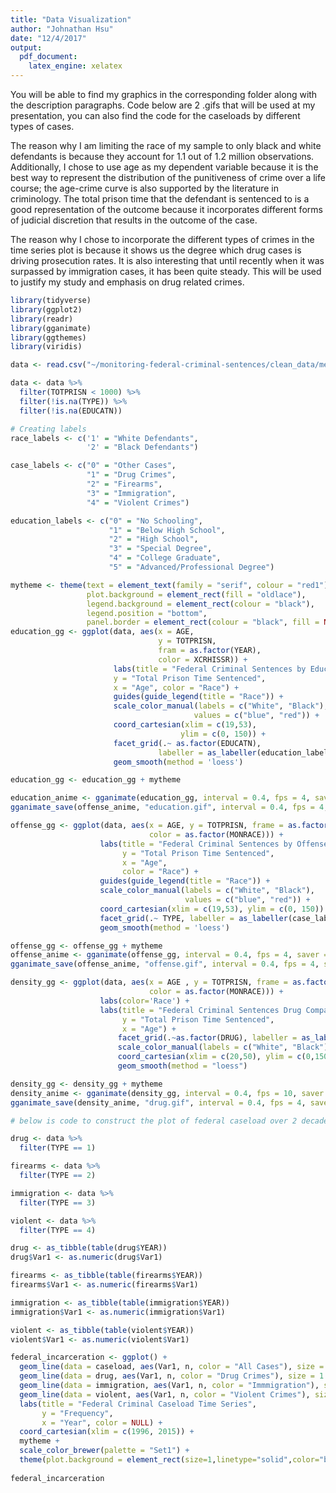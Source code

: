 ```yaml
---
title: "Data Visualization"
author: "Johnathan Hsu"
date: "12/4/2017"
output: 
  pdf_document: 
    latex_engine: xelatex
---
```

You will be able to find my graphics in the corresponding folder along with the description paragraphs.  Code below are 2 .gifs that will be used at my presentation, you can also find the code for the caseloads by different types of cases.

The reason why I am limiting the race of my sample to only black and white defendants is because they account for 1.1 out of 1.2 million observations. Additionally, I chose to use age as my dependent variable because it is the best way to represent the distribution of the punitiveness of crime over a life course; the age-crime curve is also supported by the literature in criminology. The total prison time that the defendant is sentenced to is a good representation of the outcome because it incorporates different forms of judicial discretion that results in the outcome of the case. 

The reason why I chose to incorporate the different types of crimes in the time series plot is because it shows us the degree which drug cases is driving prosecution rates. It is also interesting that until recently when it was surpassed by immigration cases, it has been quite steady. This will be used to justify my study and emphasis on drug related crimes. 
```r
library(tidyverse)
library(ggplot2)
library(readr)
library(gganimate)
library(ggthemes)
library(viridis)

data <- read.csv("~/monitoring-federal-criminal-sentences/clean_data/merged_data/96-15.csv")

data <- data %>%
  filter(TOTPRISN < 1000) %>%
  filter(!is.na(TYPE)) %>%
  filter(!is.na(EDUCATN))

# Creating labels
race_labels <- c('1' = "White Defendants",
                 '2' = "Black Defendants")

case_labels <- c("0" = "Other Cases",
                 "1" = "Drug Crimes",
                 "2" = "Firearms",
                 "3" = "Immigration",
                 "4" = "Violent Crimes")

education_labels <- c("0" = "No Schooling",
                      "1" = "Below High School",
                      "2" = "High School",
                      "3" = "Special Degree",
                      "4" = "College Graduate",
                      "5" = "Advanced/Professional Degree")

mytheme <- theme(text = element_text(family = "serif", colour = "red1"),
                 plot.background = element_rect(fill = "oldlace"),
                 legend.background = element_rect(colour = "black"),
                 legend.position = "bottom",
                 panel.border = element_rect(colour = "black", fill = NA))
education_gg <- ggplot(data, aes(x = AGE,
                                 y = TOTPRISN,
                                 fram = as.factor(YEAR),
                                 color = XCRHISSR)) +
                       labs(title = "Federal Criminal Sentences by Education",
                       y = "Total Prison Time Sentenced",
                       x = "Age", color = "Race") +
                       guides(guide_legend(title = "Race")) +
                       scale_color_manual(labels = c("White", "Black"),
                                         values = c("blue", "red")) +
                       coord_cartesian(xlim = c(19,53),
                                      ylim = c(0, 150)) +
                       facet_grid(.~ as.factor(EDUCATN),
                                 labeller = as_labeller(education_labels)) +
                       geom_smooth(method = 'loess')

education_gg <- education_gg + mytheme

education_anime <- gganimate(education_gg, interval = 0.4, fps = 4, saver = "gif")
gganimate_save(offense_anime, "education.gif", interval = 0.4, fps = 4, saver = "gif")

offense_gg <- ggplot(data, aes(x = AGE, y = TOTPRISN, frame = as.factor(YEAR),
                               color = as.factor(MONRACE))) +
                    labs(title = "Federal Criminal Sentences by Offense Type",
                         y = "Total Prison Time Sentenced",
                         x = "Age",
                         color = "Race") +
                    guides(guide_legend(title = "Race")) +
                    scale_color_manual(labels = c("White", "Black"),
                                       values = c("blue", "red")) +
                    coord_cartesian(xlim = c(19,53), ylim = c(0, 150)) +
                    facet_grid(.~ TYPE, labeller = as_labeller(case_labels)) +
                    geom_smooth(method = 'loess')

offense_gg <- offense_gg + mytheme
offense_anime <- gganimate(offense_gg, interval = 0.4, fps = 4, saver = "gif")
gganimate_save(offense_anime, "offense.gif", interval = 0.4, fps = 4, saver = "gif")

density_gg <- ggplot(data, aes(x = AGE , y = TOTPRISN, frame = as.factor(YEAR),
                               color = as.factor(MONRACE))) +
                    labs(color='Race') +
                    labs(title = "Federal Criminal Sentences Drug Comparison",
                         y = "Total Prison Time Sentenced",
                         x = "Age") +
                        facet_grid(.~as.factor(DRUG), labeller = as_labeller(drug_labels)) +
                        scale_color_manual(labels = c("White", "Black"), values = c("blue", "red")) +
                        coord_cartesian(xlim = c(20,50), ylim = c(0,150)) +
                        geom_smooth(method = "loess")

density_gg <- density_gg + mytheme
density_anime <- gganimate(density_gg, interval = 0.4, fps = 10, saver = "gif")
gganimate_save(density_anime, "drug.gif", interval = 0.4, fps = 4, saver = "gif")

# below is code to construct the plot of federal caseload over 2 decades by the type of the case.

drug <- data %>%
  filter(TYPE == 1)

firearms <- data %>%
  filter(TYPE == 2)

immigration <- data %>%
  filter(TYPE == 3)

violent <- data %>%
  filter(TYPE == 4)

drug <- as_tibble(table(drug$YEAR))
drug$Var1 <- as.numeric(drug$Var1)

firearms <- as_tibble(table(firearms$YEAR))
firearms$Var1 <- as.numeric(firearms$Var1)

immigration <- as_tibble(table(immigration$YEAR))
immigration$Var1 <- as.numeric(immigration$Var1)

violent <- as_tibble(table(violent$YEAR))
violent$Var1 <- as.numeric(violent$Var1)

federal_incarceration <- ggplot() +
  geom_line(data = caseload, aes(Var1, n, color = "All Cases"), size = 1.5) +
  geom_line(data = drug, aes(Var1, n, color = "Drug Crimes"), size = 1.5) +
  geom_line(data = immigration, aes(Var1, n, color = "Immmigration"), size = 1.5) geom_line(data = firearms, aes(Var1, n, color = "Gun Violence"), size = 1.5) +
  geom_line(data = violent, aes(Var1, n, color = "Violent Crimes"), size = 1.5) +
  labs(title = "Federal Criminal Caseload Time Series",
       y = "Frequency",
       x = "Year", color = NULL) +
  coord_cartesian(xlim = c(1996, 2015)) +
  mytheme +
  scale_color_brewer(palette = "Set1") +
  theme(plot.background = element_rect(size=1,linetype="solid",color="black"))
  
federal_incarceration

```